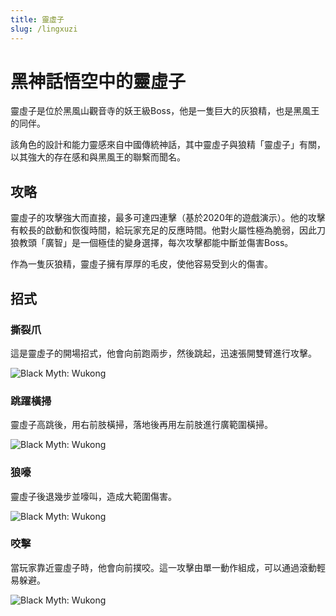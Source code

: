 ```yaml
---
title: 靈虛子
slug: /lingxuzi
---
```


# 黑神話悟空中的靈虛子

靈虛子是位於黑風山觀音寺的妖王級Boss，他是一隻巨大的灰狼精，也是黑風王的同伴。

該角色的設計和能力靈感來自中國傳統神話，其中靈虛子與狼精「靈虛子」有關，以其強大的存在感和與黑風王的聯繫而聞名。

## 攻略

靈虛子的攻擊強大而直接，最多可達四連擊（基於2020年的遊戲演示）。他的攻擊有較長的啟動和恢復時間，給玩家充足的反應時間。他對火屬性極為脆弱，因此刀狼教頭「廣智」是一個極佳的變身選擇，每次攻擊都能中斷並傷害Boss。

作為一隻灰狼精，靈虛子擁有厚厚的毛皮，使他容易受到火的傷害。

## 招式

### 撕裂爪

這是靈虛子的開場招式，他會向前跑兩步，然後跳起，迅速張開雙臂進行攻擊。

<img src="https://image.informedainews.com/siliezhua.gif" alt="Black Myth: Wukong"/>

### 跳躍橫掃

靈虛子高跳後，用右前肢橫掃，落地後再用左前肢進行廣範圍橫掃。

<img src="https://image.informedainews.com/fpjhs.gif" alt="Black Myth: Wukong"/>

### 狼嚎

靈虛子後退幾步並嚎叫，造成大範圍傷害。

<img src="https://image.informedainews.com/lh.gif" alt="Black Myth: Wukong"/>

### 咬擊

當玩家靠近靈虛子時，他會向前撲咬。這一攻擊由單一動作組成，可以通過滾動輕易躲避。

<img src="https://image.informedainews.com/qy.gif" alt="Black Myth: Wukong"/>
